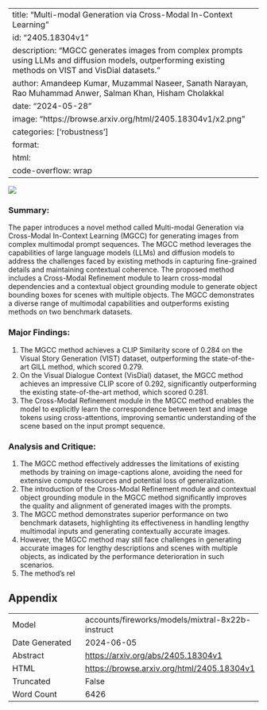 
---
title: "Multi-modal Generation via Cross-Modal In-Context Learning"
id: "2405.18304v1"
description: "MGCC generates images from complex prompts using LLMs and diffusion models, outperforming existing methods on VIST and VisDial datasets."
author: Amandeep Kumar, Muzammal Naseer, Sanath Narayan, Rao Muhammad Anwer, Salman Khan, Hisham Cholakkal
date: "2024-05-28"
image: "https://browse.arxiv.org/html/2405.18304v1/x2.png"
categories: ['robustness']
format:
  html:
    code-overflow: wrap
---

![](https://browse.arxiv.org/html/2405.18304v1/x2.png)

### Summary:

The paper introduces a novel method called Multi-modal Generation via Cross-Modal In-Context Learning (MGCC) for generating images from complex multimodal prompt sequences. The MGCC method leverages the capabilities of large language models (LLMs) and diffusion models to address the challenges faced by existing methods in capturing fine-grained details and maintaining contextual coherence. The proposed method includes a Cross-Modal Refinement module to learn cross-modal dependencies and a contextual object grounding module to generate object bounding boxes for scenes with multiple objects. The MGCC demonstrates a diverse range of multimodal capabilities and outperforms existing methods on two benchmark datasets.

### Major Findings:

1. The MGCC method achieves a CLIP Similarity score of 0.284 on the Visual Story Generation (VIST) dataset, outperforming the state-of-the-art GILL method, which scored 0.279.
2. On the Visual Dialogue Context (VisDial) dataset, the MGCC method achieves an impressive CLIP score of 0.292, significantly outperforming the existing state-of-the-art method, which scored 0.281.
3. The Cross-Modal Refinement module in the MGCC method enables the model to explicitly learn the correspondence between text and image tokens using cross-attentions, improving semantic understanding of the scene based on the input prompt sequence.

### Analysis and Critique:

1. The MGCC method effectively addresses the limitations of existing methods by training on image-captions alone, avoiding the need for extensive compute resources and potential loss of generalization.
2. The introduction of the Cross-Modal Refinement module and contextual object grounding module in the MGCC method significantly improves the quality and alignment of generated images with the prompts.
3. The MGCC method demonstrates superior performance on two benchmark datasets, highlighting its effectiveness in handling lengthy multimodal inputs and generating contextually accurate images.
4. However, the MGCC method may still face challenges in generating accurate images for lengthy descriptions and scenes with multiple objects, as indicated by the performance deterioration in such scenarios.
5. The method's rel

## Appendix

|          |          |
|----------|----------|
| Model     | accounts/fireworks/models/mixtral-8x22b-instruct       |
| Date Generated     | 2024-06-05       |
| Abstract | [https://arxiv.org/abs/2405.18304v1](https://arxiv.org/abs/2405.18304v1)        |
| HTML     | [https://browse.arxiv.org/html/2405.18304v1](https://browse.arxiv.org/html/2405.18304v1)       |
| Truncated       | False       |
| Word Count       | 6426       |